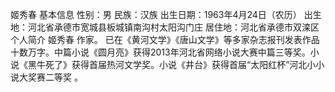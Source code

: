 {{multiple issues|
{{expand|time=2014-04-07T11:53:11+00:00}}
{{inappropriate tone|time=2014-04-07T11:53:11+00:00}}
{{unreferenced|time=2014-04-07T11:53:11+00:00}}
}}
姬秀春
基本信息
性别：男
民族：汉族
出生日期：1963年4月24日（农历）
出生地：河北省承德市宽城县板城镇南沟村太阳沟门庄
居住地：河北省承德市双滦区
个人简介
姬秀春
作家。
已在《黄河文学》《唐山文学》等多家杂志报刊发表作品十数万字。中篇小说《圆月亮》获得2013年河北省网络小说大赛中篇三等奖。小说《黑牛死了》获得首届热河文学奖。小说《井台》获得首届“太阳红杯”河北小小说大奖赛二等奖 。